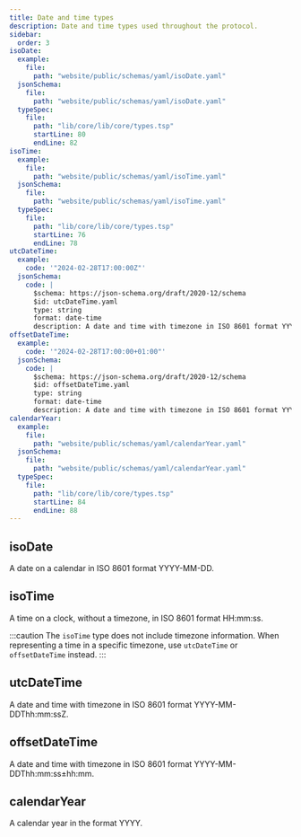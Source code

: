 ```yaml
---
title: Date and time types
description: Date and time types used throughout the protocol.
sidebar:
  order: 3
isoDate:
  example:
    file:
      path: "website/public/schemas/yaml/isoDate.yaml"
  jsonSchema:
    file:
      path: "website/public/schemas/yaml/isoDate.yaml"
  typeSpec:
    file:
      path: "lib/core/lib/core/types.tsp"
      startLine: 80
      endLine: 82
isoTime:
  example:
    file:
      path: "website/public/schemas/yaml/isoTime.yaml"
  jsonSchema:
    file:
      path: "website/public/schemas/yaml/isoTime.yaml"
  typeSpec:
    file:
      path: "lib/core/lib/core/types.tsp"
      startLine: 76
      endLine: 78
utcDateTime:
  example:
    code: '"2024-02-28T17:00:00Z"'
  jsonSchema:
    code: |
      $schema: https://json-schema.org/draft/2020-12/schema
      $id: utcDateTime.yaml
      type: string
      format: date-time
      description: A date and time with timezone in ISO 8601 format YYYY-MM-DDThh:mm:ssZ
offsetDateTime:
  example:
    code: '"2024-02-28T17:00:00+01:00"'
  jsonSchema:
    code: |
      $schema: https://json-schema.org/draft/2020-12/schema
      $id: offsetDateTime.yaml
      type: string
      format: date-time
      description: A date and time with timezone in ISO 8601 format YYYY-MM-DDThh:mm:ss±hh:mm
calendarYear:
  example:
    file:
      path: "website/public/schemas/yaml/calendarYear.yaml"
  jsonSchema:
    file:
      path: "website/public/schemas/yaml/calendarYear.yaml"
  typeSpec:
    file:
      path: "lib/core/lib/core/types.tsp"
      startLine: 84
      endLine: 88
---
```



## isoDate

A date on a calendar in ISO 8601 format YYYY-MM-DD.

<SchemaFormatTabs
  example={frontmatter.isoDate.example}
  jsonSchema={frontmatter.isoDate.jsonSchema}
  typeSpec={frontmatter.isoDate.typeSpec}
/>

## isoTime

A time on a clock, without a timezone, in ISO 8601 format HH:mm:ss.

:::caution
The `isoTime` type does not include timezone information. When representing a time in a specific timezone, use `utcDateTime` or `offsetDateTime` instead.
:::

<SchemaFormatTabs
  example={frontmatter.isoTime.example}
  jsonSchema={frontmatter.isoTime.jsonSchema}
  typeSpec={frontmatter.isoTime.typeSpec}
/>

## utcDateTime

A date and time with timezone in ISO 8601 format YYYY-MM-DDThh:mm:ssZ.

<SchemaFormatTabs
  example={frontmatter.utcDateTime.example}
  jsonSchema={frontmatter.utcDateTime.jsonSchema}
/>

## offsetDateTime

A date and time with timezone in ISO 8601 format YYYY-MM-DDThh:mm:ss±hh:mm.

<SchemaFormatTabs
  example={frontmatter.offsetDateTime.example}
  jsonSchema={frontmatter.offsetDateTime.jsonSchema}
/>

## calendarYear

A calendar year in the format YYYY.

<SchemaFormatTabs
  example={frontmatter.calendarYear.example}
  jsonSchema={frontmatter.calendarYear.jsonSchema}
  typeSpec={frontmatter.calendarYear.typeSpec}
/>
